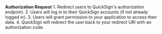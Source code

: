  **Authorization Request**
    1. Redirect users to QuickSign's authorization endpoint.
    2. Users will log in to their QuickSign accounts (if not already logged in).
    3. Users will grant permission to your application to access their data.
    4. QuickSign will redirect the user back to your redirect URI with an authorization code.